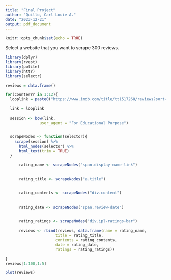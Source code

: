 ```yaml
---
title: "Final Project"
author: "Quillo, Carl Louie A."
date: "2023-12-21"
output: pdf_document
---
```


```r
knitr::opts_chunk$set(echo = TRUE)
```


Select a website that you want to scrape 300 reviews. 
```r

library(dplyr)
library(rvest)
library(polite)
library(httr)
library(selectr)

reviews = data.frame()

for(counterrr in 1:12){
  looplink = paste0("https://www.imdb.com/title/tt1517268/reviews?sort=userRating&dir=desc&ratingFilter=", + counterrr)
  
  link = looplink
  
  session <- bow(link,
               user_agent = "For Educational Purpose")

  
  scrapeNodes <- function(selector){
    scrape(session) %>%
      html_nodes(selector) %>%
      html_text(trim = TRUE)
  }

      rating_name <- scrapeNodes("span.display-name-link")
 

      rating_title <- scrapeNodes("a.title")
      
      
      rating_contents <- scrapeNodes("div.content")
      
      
      rating_date <- scrapeNodes("span.review-date")
      
      
      rating_ratings <- scrapeNodes("div.ipl-ratings-bar")

      reviews <- rbind(reviews, data.frame(name = rating_name,
                      title = rating_title,
                      contents = rating_contents,
                      date = rating_date,
                      ratings = rating_ratings))

}
reviews[1:100,1:5]

plot(reviews)


```